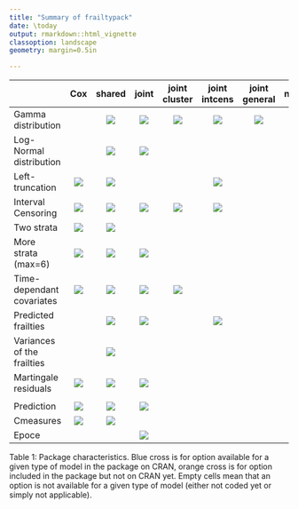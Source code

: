 ---
title: "Summary of frailtypack"
date: \today
output: rmarkdown::html_vignette
classoption: landscape
geometry: margin=0.5in

---



|                            |                  Cox                  |                 shared                |                  joint                  |              joint cluster              |              joint intcens              |             joint general             |                 nested                |                additive               |              multivariate             |           joint longitudinal          |            joint trivariate           |
|----------------------------|:-------------------------------------:|:-------------------------------------:|:---------------------------------------:|:---------------------------------------:|:---------------------------------------:|:-------------------------------------:|:-------------------------------------:|:-------------------------------------:|:-------------------------------------:|:-------------------------------------:|:-------------------------------------:|
| Gamma distribution         |                                       | ![](blue_x.png) |  ![](blue_x.png)  |  ![](blue_x.png)  |  ![](blue_x.png)  | ![](blue_x.png) | ![](blue_x.png) |                                       |                                       |                                       |                                       |
| Log-Normal distribution    |                                       | ![](blue_x.png) |  ![](blue_x.png)  |                                         |                                         |                                       |                                       | ![](blue_x.png) | ![](blue_x.png) | ![](blue_x.png) | ![](blue_x.png) |
| Left-truncation            | ![](blue_x.png) | ![](blue_x.png) |                                         |                                         | ![](orange_x.png) |                                       | ![](blue_x.png) |                                       |                                       |                                       |                                       |
| Interval Censoring     | ![](blue_x.png) | ![](blue_x.png) | ![](orange_x.png) | ![](orange_x.png) |  ![](blue_x.png)  |                                       |                                       |                                       |                                       |                                       |                                       |
| Two strata                | ![](blue_x.png) | ![](blue_x.png) |                                         |                                         |                                         |                                       | ![](blue_x.png) | ![](blue_x.png) |                                       |                                       |                                       |
| More strata (max=6)     | ![](blue_x.png) | ![](blue_x.png) |  ![](blue_x.png)  |                                         |                                         |                                       |                                       |                                       |                                       |                                       |                                       |
| Time-dependant covariates  | ![](blue_x.png) | ![](blue_x.png) |  ![](blue_x.png)  |  ![](blue_x.png)  |                                         |                                       |                                       |                                       |                                       |                                       |                                       |
| Predicted frailties        |                                       | ![](blue_x.png) |  ![](blue_x.png)  |                                         |  ![](blue_x.png)  |                                       | ![](blue_x.png) | ![](blue_x.png) |                                       | ![](blue_x.png) | ![](blue_x.png) |
| Variances of the frailties |                                       | ![](blue_x.png) |                                         |                                         |                                         |                                       |                                       |                                       |                                       |                                       |                                       |
| Martingale residuals                | ![](blue_x.png) | ![](blue_x.png) |  ![](blue_x.png)  |                                         |                                         |                                       | ![](blue_x.png) | ![](blue_x.png) |                                       | ![](blue_x.png) | ![](blue_x.png) |
|                            |                                       |                                       |                                         |                                         |                                         |                                       |                                       |                                       |                                       |                                       |                                       |
| Prediction                 | ![](blue_x.png) | ![](blue_x.png) |  ![](blue_x.png)  |                                         |                                         |                                       |                                       |                                       |                                       | ![](blue_x.png) | ![](blue_x.png) |
| Cmeasures                  | ![](blue_x.png) | ![](blue_x.png) |                                         |                                         |                                         |                                       |                                       |                                       |                                       |                                       |                                       |
| Epoce                      |                                       |                                       |  ![](blue_x.png)  |                                         |                                         |                                       |                                       |                                       |                                       | ![](blue_x.png) | ![](blue_x.png) |

Table 1: Package characteristics. Blue cross is for option available for a given type of model in the package on CRAN, orange cross is for option included in the package but not on CRAN yet. Empty cells mean that an option is not available for a given type of model (either not coded yet or simply not applicable).





